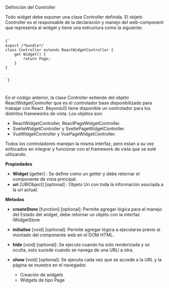 
<Title>Objeto controller</Title>

<SubTitle>Definición del Controller</SubTitle>

Todo widget debe exponer una clase Controller definida. El objeto Controller es el responsable de la declaración y manejo del web-component que representa al widget y tiene una estructura como la siguiente:

<Code>
{`
export /*bundle*/
class Controller extends ReactWidgetController {
    get Widget() {
        return Page;
    }
}

`}

</Code>

En el código anterior, la clase Controller extiende del objeto ReactWidgetController que es el controlador base disponibilizado para trabajar con React. BeyondJS tiene disponible un controlador para los distintos frameworks de vista. Los objetos son:

-   ReactWidgetController, ReactPageWidgetController.
-   SvelteWidgetController y SveltePageWidgetController.
-   VueWidgetController y VuePageWidgetController.

Todos los controladores manejan la misma interfaz, pero estan a su vez enfocados en integrar y funcionar con el framework de vista que se esté utilizando.

**Propiedades**

-   **Widget** [getter] : Se define como un getter y debe retornar el componente de vista principal.
-   **uri** <Link to="/docs/api/uri">[URIObject]</Link> [optional] : Objeto Uri con toda la información asociada a la url actual.

**Métodos**

-   **createStore** [function] [optional]: Permite agregar lógica para el manejo del Estado del widget, debe retornar un objeto con la interfaz <Link to="/docs/api/IwidgetStore">IWidgetStore</Link>
-   **initialise** [void] [optional]: Permite agregar lógica a ejecutarse previo al montado del componente web en el DOM HTML.
-   **hide** [void] [optional]: Se ejecuta cuando ha sido renderizada y se oculta, esto sucede cuando se navega de una URLl a otra.
-   **show** [void] [optional]: Se ejecuta cada vez que se accede a la URL y la página se muestra en el navegador.

    -   <Link to="/docs/widgets/creation">Creación de widgets</Link>
    -   <Link to="/docs/widgets/page">Widgets de tipo Page</Link>
